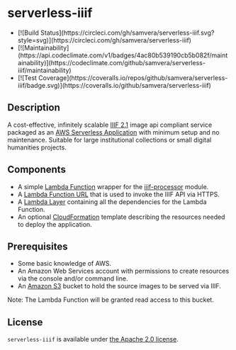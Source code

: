 
# serverless-iiif

<ul className={classNames.projectStats}>
  <li>
    [![Build
    Status](https://circleci.com/gh/samvera/serverless-iiif.svg?style=svg)](https://circleci.com/gh/samvera/serverless-iiif)
  </li>
  <li>
    [![Maintainability](https://api.codeclimate.com/v1/badges/4ac80b539190cb5b082f/maintainability)](https://codeclimate.com/github/samvera/serverless-iiif/maintainability)
  </li>
  <li>
    [![Test
    Coverage](https://coveralls.io/repos/github/samvera/serverless-iiif/badge.svg)](https://coveralls.io/github/samvera/serverless-iiif)
  </li>
</ul>

## Description

A cost-effective, infinitely scalable [IIIF 2.1](https://iiif.io/api/image/2.1/) image api compliant service packaged as an [AWS Serverless Application](https://aws.amazon.com/serverless/sam/) with minimum setup and no maintenance. Suitable for large institutional collections or small digital humanities projects. 

## Components

- A simple [Lambda Function](https://aws.amazon.com/lambda/) wrapper for the [iiif-processor](https://www.npmjs.com/package/iiif-processor) module.
- A [Lambda Function URL](https://docs.aws.amazon.com/lambda/latest/dg/lambda-urls.html) that is used to invoke the IIIF API via HTTPS.
- A [Lambda Layer](https://docs.aws.amazon.com/lambda/latest/dg/configuration-layers.html) containing all the dependencies for the Lambda Function.
- An optional [CloudFormation](https://aws.amazon.com/cloudformation/) template describing the resources needed to deploy the application.

## Prerequisites

- Some basic knowledge of AWS.
- An Amazon Web Services account with permissions to create resources via the console and/or command line.
- An [Amazon S3](https://aws.amazon.com/s3/) bucket to hold the source images to be served via IIIF.

<Callout>
  Note: The Lambda Function will be granted read access to this bucket.
</Callout>

## License

`serverless-iiif` is available under [the Apache 2.0 license](LICENSE).
